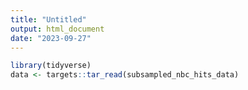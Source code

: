 ```yaml
---
title: "Untitled"
output: html_document
date: "2023-09-27"
---
```

```r
library(tidyverse)
data <- targets::tar_read(subsampled_nbc_hits_data)
```



